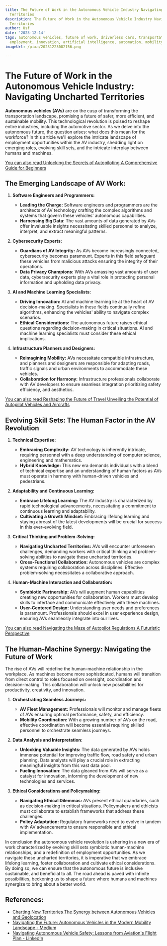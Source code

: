 ```yaml
---
title: The Future of Work in the Autonomous Vehicle Industry Navigating Uncharted
  Territories
description: The Future of Work in the Autonomous Vehicle Industry Navigating Uncharted
  Territories
author: Usf
date: '2023-12-14'
tags: autonomous vehicles, future of work, driverless cars, transportation, technology,
  employment, innovation, artificial intelligence, automation, mobility
imageUrl: /pixa/20231223082156.png

---
```

# The Future of Work in the Autonomous Vehicle  Industry: Navigating Uncharted  Territories

**Autonomous vehicles (AVs)** are on the cusp of transforming the transportation landscape, promising  a  future of safer, more efficient, and sustainable mobility. This technological revolution is  poised to reshape entire industries, including the automotive sector.  As we delve into the autonomous future, the question  arises: what does this mean  for the workforce? In this article we'll explore the intricate landscape of employment opportunities within the AV industry, shedding light  on emerging roles, evolving skill sets, and the  intricate  interplay between  humans and machines.

[You can also  read Unlocking the Secrets of Autopiloting A Comprehensive Guide for Beginners](Unlocking%20the%20Secrets%20of%20Autopiloting%20A%20Comprehensive%20Guide%20for%20Beginners)


##  The Emerging Landscape of  AV Work:

1. **Software Engineers and Programmers:**

   - **Leading the Charge:** Software engineers  and programmers are  the architects of AV technology  crafting the complex algorithms and systems  that  govern these vehicles' autonomous capabilities.
   -  **Harnessing  Big Data:** The vast amounts of data generated by AVs offer  invaluable insights necessitating skilled personnel to  analyze, interpret, and extract meaningful patterns.

2. **Cybersecurity Experts:**

   - **Guardians of AV Integrity:**  As AVs  become increasingly connected, cybersecurity becomes paramount. Experts in  this field safeguard these vehicles from malicious attacks ensuring the integrity  of their operations.
   - **Data  Privacy Champions:** With AVs amassing vast amounts of user data, cybersecurity experts play a vital role in protecting personal information and upholding data privacy.

3. **AI and Machine Learning Specialists:**

   -  **Driving Innovation:** AI and machine learning lie at the heart of AV decision-making. Specialists in these fields continually refine algorithms, enhancing the vehicles'  ability to navigate complex  scenarios.
   - **Ethical Considerations:** The autonomous future raises  ethical questions regarding decision-making in critical situations. AI and  machine learning specialists must consider these ethical implications.

4. **Infrastructure Planners and Designers:**

   - **Reimagining Mobility:** AVs necessitate compatible infrastructure, and planners and  designers are responsible for adapting roads, traffic signals and urban environments to accommodate these vehicles.
   - **Collaboration for Harmony:** Infrastructure  professionals collaborate with AV developers to ensure seamless integration prioritizing safety  efficiency, and aesthetics.

[You can also read Reshaping the Future of Travel Unveiling the Potential of Autopilot  Vehicles and Aircrafts](Reshaping%20the%20Future%20of%20Travel%20Unveiling%20the%20Potential%20of%20Autopilot%20Vehicles%20and%20Aircrafts)


## Evolving Skill Sets: The Human Factor  in  the AV  Revolution

1. **Technical Expertise:**

   - **Embracing Complexity:** AV technology is inherently intricate, requiring personnel with a deep understanding of  computer science, engineering and  mathematics.
   - **Hybrid Knowledge:** This new era demands individuals with a blend of  technical expertise and  an understanding of human factors as AVs must operate in harmony with human-driven vehicles and pedestrians.

2. **Adaptability and Continuous Learning:**

   - **Embrace Lifelong Learning:**  The AV industry is characterized by rapid  technological advancements, necessitating a commitment to  continuous learning and adaptability.
   - **Cultivating a Growth Mindset:** Embracing lifelong learning and staying  abreast  of the latest developments will be crucial for success  in  this ever-evolving field.

3. **Critical Thinking and  Problem-Solving:**

   - **Navigating Uncharted Territories:** AVs will encounter unforeseen challenges, demanding workers with critical thinking and problem-solving abilities to  navigate these uncharted territories.
    - **Cross-Functional Collaboration:** Autonomous vehicles are complex systems requiring collaboration across disciplines. Effective problem-solving necessitates a collaborative approach.

4. **Human-Machine Interaction and Collaboration:**

   - **Symbiotic Partnership:**  AVs will augment human capabilities creating  new opportunities for collaboration.  Workers must develop skills to interface and  communicate effectively with these machines.
   - **User-Centered Design:** Understanding user needs and  preferences is paramount. Professionals should  excel in  user experience design, ensuring  AVs seamlessly  integrate into our lives.

[You can also read Navigating  the Maze of Autopilot Regulations A Futuristic Perspective](Navigating%20the%20Maze%20of%20Autopilot%20Regulations%20A%20Futuristic%20Perspective)


##  The  Human-Machine Synergy: Navigating the Future of Work

The rise of AVs will redefine the human-machine relationship in  the workplace. As machines become more sophisticated, humans will transition from direct control to roles focused on oversight, coordination and decision-making. This collaboration will unlock new possibilities for productivity, creativity, and innovation.

1. **Orchestrating  Seamless Journeys:**

    - **AV Fleet Management:** Professionals will monitor and manage fleets of AVs ensuring optimal performance, safety, and efficiency.
   - **Mobility Coordination:** With a growing  number  of AVs on the road, effective coordination will become essential requiring skilled personnel  to orchestrate  seamless journeys.

2. **Data Analysis and Interpretation:**

   - **Unlocking Valuable Insights:** The data generated by AVs holds immense potential for improving  traffic flow, road safety and urban planning. Data analysts will play a crucial role in extracting meaningful insights from this  vast data pool.
    -  **Fueling Innovation:** The  data gleaned from AVs will serve as a catalyst for innovation, informing the development of new  technologies and services.

3. **Ethical Considerations and Policymaking:**

   - **Navigating Ethical Dilemmas:** AVs present ethical quandaries, such as decision-making in critical situations. Policymakers and ethicists must collaborate to establish frameworks that address these challenges.
   - **Policy Adaptation:** Regulatory frameworks need to evolve in tandem with AV advancements to ensure responsible and ethical implementation.

In conclusion the autonomous vehicle revolution is ushering in a new era of work characterized by evolving skill sets symbiotic human-machine relationships, and a redefinition  of  employment opportunities.  As we navigate these  uncharted territories, it is imperative that we embrace  lifelong learning,  foster collaboration and cultivate ethical considerations. By  doing so, we  can ensure that the autonomous future is inclusive sustainable, and beneficial to all. The road ahead is paved with  infinite possibilities,  beckoning us to shape a future where humans and machines synergize to bring about a better world.

## References:
- [Charting New Territories The Synergy between Autonomous Vehicles and Geolocation](https://utilitiesone.com/charting-new-territories-the-synergy-between-autonomous-vehicles-and-geolocation)
- [Navigating the Future: Autonomous Vehicles in the Modern Mobility Landscape - Medium](https://medium.com/@patrickgsnell78/navigating-the-future-autonomous-vehicles-in-the-modern-mobility-landscape-a664aaddb61d)
- [Navigating Autonomous Vehicle Safety: Lessons from Aviation's Flight Plan - LinkedIn](https://www.linkedin.com/pulse/navigating-autonomous-vehicle-safety-lessons-from-flight-vojnovic)
